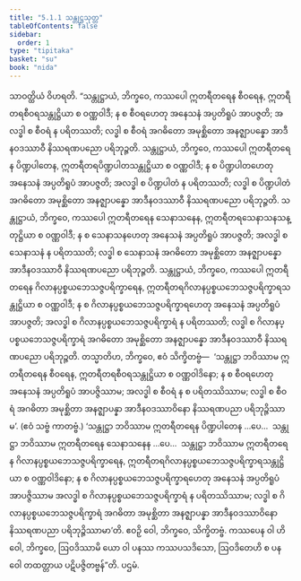 ```yaml
---
title: "5.1.1 သန္တုဋ္ဌသုတ္တ"
tableOfContents: false
sidebar:
  order: 1
type: "tipitaka"
basket: "su"
book: "nida"
---
```



<DynamicBreadcrumb />

<Division number="144" book="nida">

<Paragraph number="898" book="nida">
သာဝတ္ထိယံ ဝိဟရတိ. “သန္တုဋ္ဌာယံ, ဘိက္ခဝေ, ကဿပေါ ဣတရီတရေန စီဝရေန, ဣတရီတရစီဝရသန္တုဋ္ဌိယာ စ ဝဏ္ဏဝါဒီ; န စ စီဝရဟေတု အနေသနံ အပ္ပတိရူပံ အာပဇ္ဇတိ; အလဒ္ဓါ စ စီဝရံ န ပရိတဿတိ; လဒ္ဓါ စ စီဝရံ အဂဓိတော အမုစ္ဆိတော အနဇ္ဈာပန္နော အာဒီနဝဒဿာဝီ နိဿရဏပညော ပရိဘုဉ္ဇတိ.
</Paragraph>

<Paragraph number="899" book="nida">
သန္တုဋ္ဌာယံ, ဘိက္ခဝေ, ကဿပေါ ဣတရီတရေန ပိဏ္ဍပါတေန, ဣတရီတရပိဏ္ဍပါတသန္တုဋ္ဌိယာ စ ဝဏ္ဏဝါဒီ; န စ ပိဏ္ဍပါတဟေတု အနေသနံ အပ္ပတိရူပံ အာပဇ္ဇတိ; အလဒ္ဓါ စ ပိဏ္ဍပါတံ န ပရိတဿတိ; လဒ္ဓါ စ ပိဏ္ဍပါတံ အဂဓိတော အမုစ္ဆိတော အနဇ္ဈာပန္နော အာဒီနဝဒဿာဝီ နိဿရဏပညော ပရိဘုဉ္ဇတိ.
</Paragraph>

<Paragraph number="900" book="nida">
သန္တုဋ္ဌာယံ, ဘိက္ခဝေ, ကဿပေါ ဣတရီတရေန သေနာသနေန, ဣတရီတရသေနာသနသန္တုဋ္ဌိယာ စ ဝဏ္ဏဝါဒီ; န စ သေနာသနဟေတု အနေသနံ အပ္ပတိရူပံ အာပဇ္ဇတိ; အလဒ္ဓါ စ သေနာသနံ န ပရိတဿတိ; လဒ္ဓါ စ သေနာသနံ အဂဓိတော အမုစ္ဆိတော အနဇ္ဈာပန္နော အာဒီနဝဒဿာဝီ နိဿရဏပညော ပရိဘုဉ္ဇတိ.
</Paragraph>

<Paragraph number="901" book="nida">
သန္တုဋ္ဌာယံ, ဘိက္ခဝေ, ကဿပေါ ဣတရီတရေန ဂိလာနပ္ပစ္စယဘေသဇ္ဇပရိက္ခာရေန, ဣတရီတရဂိလာနပ္ပစ္စယဘေသဇ္ဇပရိက္ခာရသန္တုဋ္ဌိယာ စ ဝဏ္ဏဝါဒီ; န စ ဂိလာနပ္ပစ္စယဘေသဇ္ဇပရိက္ခာရဟေတု အနေသနံ အပ္ပတိရူပံ အာပဇ္ဇတိ; အလဒ္ဓါ စ ဂိလာနပ္ပစ္စယဘေသဇ္ဇပရိက္ခာရံ န ပရိတဿတိ; လဒ္ဓါ စ ဂိလာနပ္ပစ္စယဘေသဇ္ဇပရိက္ခာရံ အဂဓိတော အမုစ္ဆိတော အနဇ္ဈာပန္နော အာဒီနဝဒဿာဝီ နိဿရဏပညော ပရိဘုဉ္ဇတိ.
</Paragraph>

<Paragraph number="902" book="nida">
တသ္မာတိဟ, ဘိက္ခဝေ, ဧဝံ သိက္ခိတဗ္ဗံ—  ‘သန္တုဋ္ဌာ ဘဝိဿာမ ဣတရီတရေန စီဝရေန, ဣတရီတရစီဝရသန္တုဋ္ဌိယာ စ ဝဏ္ဏဝါဒိနော; န စ စီဝရဟေတု အနေသနံ အပ္ပတိရူပံ အာပဇ္ဇိဿာမ; အလဒ္ဓါ စ စီဝရံ န စ ပရိတဿိဿာမ; လဒ္ဓါ စ စီဝရံ အဂဓိတာ အမုစ္ဆိတာ အနဇ္ဈာပန္နာ အာဒီနဝဒဿာဝိနော နိဿရဏပညာ ပရိဘုဉ္ဇိဿာမ’. (ဧဝံ သဗ္ဗံ ကာတဗ္ဗံ.)
</Paragraph>

<Paragraph number="903" book="nida">
‘သန္တုဋ္ဌာ ဘဝိဿာမ ဣတရီတရေန ပိဏ္ဍပါတေန …ပေ…  သန္တုဋ္ဌာ ဘဝိဿာမ ဣတရီတရေန သေနာသနေန …ပေ…  သန္တုဋ္ဌာ ဘဝိဿာမ ဣတရီတရေန ဂိလာနပ္ပစ္စယဘေသဇ္ဇပရိက္ခာရေန, ဣတရီတရဂိလာနပ္ပစ္စယဘေသဇ္ဇပရိက္ခာရသန္တုဋ္ဌိယာ စ ဝဏ္ဏဝါဒိနော; န စ ဂိလာနပ္ပစ္စယဘေသဇ္ဇပရိက္ခာရဟေတု အနေသနံ အပ္ပတိရူပံ အာပဇ္ဇိဿာမ အလဒ္ဓါ စ ဂိလာနပ္ပစ္စယဘေသဇ္ဇပရိက္ခာရံ န ပရိတဿိဿာမ; လဒ္ဓါ စ ဂိလာနပ္ပစ္စယဘေသဇ္ဇပရိက္ခာရံ အဂဓိတာ အမုစ္ဆိတာ အနဇ္ဈာပန္နာ အာဒီနဝဒဿာဝိနော နိဿရဏပညာ ပရိဘုဉ္ဇိဿာမာ’တိ. ဧဝဉှိ ဝေါ, ဘိက္ခဝေ, သိက္ခိတဗ္ဗံ. ကဿပေန ဝါ ဟိ ဝေါ, ဘိက္ခဝေ, ဩဝဒိဿာမိ ယော ဝါ ပနဿ ကဿပသဒိသော, ဩဝဒိတေဟိ စ ပန ဝေါ တထတ္တာယ ပဋိပဇ္ဇိတဗ္ဗန်”တိ.

</Paragraph>
</Division>

<Paragraph number="904" type="center" book="nida">
ပဌမံ.
</Paragraph>